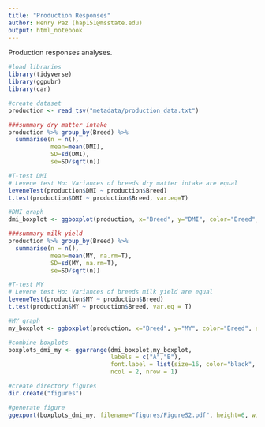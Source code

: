 ```yaml
---
title: "Production Responses"
author: Henry Paz (hap151@msstate.edu)
output: html_notebook
---
```


Production responses analyses.

```r
#load libraries
library(tidyverse)
library(ggpubr)
library(car)

#create dataset
production <- read_tsv("metadata/production_data.txt")

###summary dry matter intake
production %>% group_by(Breed) %>%
  summarise(n = n(),
            mean=mean(DMI),
            SD=sd(DMI),
            se=SD/sqrt(n))

#T-test DMI
# Levene test Ho: Variances of breeds dry matter intake are equal
leveneTest(production$DMI ~ production$Breed)
t.test(production$DMI ~ production$Breed, var.eq=T)

#DMI graph
dmi_boxplot <- ggboxplot(production, x="Breed", y="DMI", color="Breed", add="jitter") + stat_compare_means(method="t.test", label.x=0.6, label.y=40) + labs(x="Breed", y="Dry Matter Intake (kg/d)") + theme(axis.line=element_line(color="black", size=1), axis.ticks=element_line(color="black"), axis.text=element_text(color="black", size=12, face="bold"), axis.title=element_text(color="black", size=16, face="bold"), legend.title=element_text(color="black",size=14,face="bold"), legend.text=element_text(color="black",size=14,face="bold"), legend.position="none") + scale_color_manual(values=c("Red","Blue"))

###summary milk yield
production %>% group_by(Breed) %>%
  summarise(n = n(),
            mean=mean(MY, na.rm=T),
            SD=sd(MY, na.rm=T),
            se=SD/sqrt(n))

#T-test MY
# Levene test Ho: Variances of breeds milk yield are equal
leveneTest(production$MY ~ production$Breed)
t.test(production$MY ~ production$Breed, var.eq = T)

#MY graph
my_boxplot <- ggboxplot(production, x="Breed", y="MY", color="Breed", add="jitter") + stat_compare_means(method="t.test", label.x=0.6, label.y=50) + labs(x="Breed", y="Milk Yield (kg/d)") + theme(axis.line=element_line(color="black", size=1), axis.ticks=element_line(color="black"), axis.text=element_text(color="black", size=12, face="bold"), axis.title=element_text(color="black", size=16, face="bold"), legend.title=element_text(color="black",size=14,face="bold"), legend.text=element_text(color="black",size=14,face="bold"), legend.position="none") + scale_color_manual(values=c("Red","Blue"))

#combine boxplots
boxplots_dmi_my <- ggarrange(dmi_boxplot,my_boxplot,
                             labels = c("A","B"),
                             font.label = list(size=16, color="black", face="bold"),
                             ncol = 2, nrow = 1)

#create directory figures
dir.create("figures")

#generate figure
ggexport(boxplots_dmi_my, filename="figures/FigureS2.pdf", height=6, width=9)
```

